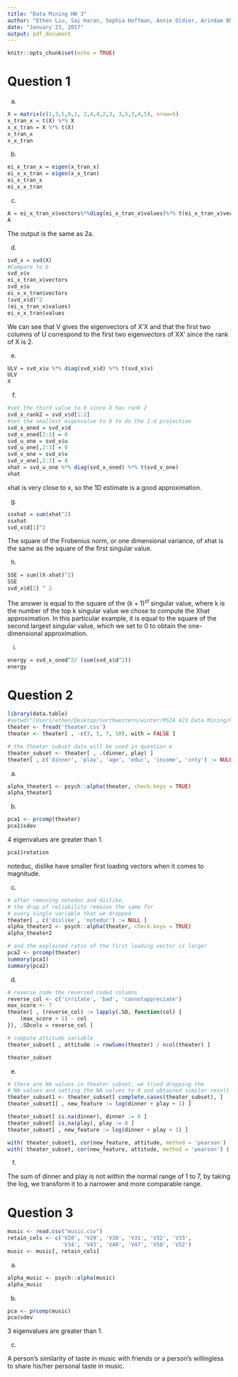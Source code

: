 ```yaml
---
title: "Data Mining HW 3"
author: "Ethen Liu, Sai Haran, Sophia Hoffman, Annie Didier, Arindam Bhattacharya"
date: "January 23, 2017"
output: pdf_document
---
```


```r
knitr::opts_chunk$set(echo = TRUE)
```

# Question 1

a)
```r
X = matrix(c(1,3,5,0,1, 2,4,4,2,3, 3,5,3,4,5), nrow=5)
x_tran_x = t(X) %*% X
x_x_tran = X %*% t(X)
x_tran_x
x_x_tran
```

b)
```r
ei_x_tran_x = eigen(x_tran_x)
ei_x_x_tran = eigen(x_x_tran)
ei_x_tran_x
ei_x_x_tran
```

c)
```r
A = ei_x_tran_x$vectors%*%diag(ei_x_tran_x$values)%*% t(ei_x_tran_x$vectors)
A
```
The output is the same as 2a. 

d)
```r
svd_x = svd(X)
#Compare to b
svd_x$v
ei_x_tran_x$vectors
svd_x$u
ei_x_x_tran$vectors
(svd_x$d)^2
(ei_x_tran_x$values)
ei_x_x_tran$values
```
We can see that V gives the eigenvectors of X'X and that the first two columns of U correspond to the first two eigenvectors of XX' since the rank of X is 2.  

e)
```r
ULV = svd_x$u %*% diag(svd_x$d) %*% t(svd_x$v)
ULV
X
```

f)
```r
#set the third value to 0 since X has rank 2
svd_x_rank2 = svd_x$d[1:2] 
#set the smallest eigenvalue to 0 to do the 1-d projection
svd_x_oned = svd_x$d
svd_x_oned[2:3] = 0
svd_u_one = svd_x$u
svd_u_one[,2:3] = 0
svd_v_one = svd_x$v
svd_v_one[,2:3] = 0
xhat = svd_u_one %*% diag(svd_x_oned) %*% t(svd_v_one)
xhat
```
xhat is very close to x, so the 1D estimate is a good approximation. 

g)
```r
ssxhat = sum(xhat^2)
ssxhat
svd_x$d[1]^2
```
The square of the Frobenius norm, or one dimensional variance, of xhat is the same as the square of the first singular value. 

h)
```r
SSE = sum((X-xhat)^2)
SSE
svd_x$d[2] ^ 2
```

The answer is equal to the square of the $(k + 1)^{st}$ singular value, where k is the number of the top k singular value we chose to compute the Xhat approximation. In this particular example, it is equal to the square of the second largest singular value, which we set to 0 to obtain the one-dimensional approximation.

i) 
```r
energy = svd_x_oned^2/ (sum(svd_x$d^2))
energy
```

# Question 2

```r

library(data.table)
#setwd("/Users/ethen/Desktop/northwestern/winter/MSIA 421 Data Mining/hw3")
theater <- fread('theater.csv')
theater <- theater[ , -c(3, 5, 7, 10), with = FALSE ]

# the theater subset data will be used in question e
theater_subset <- theater[ , .(dinner, play) ]
theater[ , c('dinner', 'play', 'age', 'educ', 'income', 'cnty') := NULL ]

```

a)
```r
alpha_theater1 <- psych::alpha(theater, check.keys = TRUE)
alpha_theater1
```

b)
```r
pca1 <- prcomp(theater)
pca1$sdev
```

4 eigenvalues are greater than 1.

```r
pca1$rotation
```

noteduc, dislike have smaller first loading vectors when it comes to magnitude.

c)

```r

# after removing noteduc and dislike, 
# the drop of reliability remains the same for
# every single variable that we dropped
theater[ , c('dislike', 'noteduc') := NULL ]
alpha_theater2 <- psych::alpha(theater, check.keys = TRUE)
alpha_theater2

# and the explained ratio of the first loading vector is larger
pca2 <- prcomp(theater)
summary(pca1)
summary(pca2)

```

d)

```r
# reverse code the reversed coded columns
reverse_col <- c('irritate', 'bad', 'cannotappreciate')
max_score <- 7
theater[ , (reverse_col) := lapply(.SD, function(col) {
	(max_score + 1) - col
}), .SDcols = reverse_col ]

# compute attitude variable
theater_subset[ , attitude := rowSums(theater) / ncol(theater) ]
```

```r
theater_subset 
```


e)
```r
# there are NA values in theater subset, we tried dropping the
# NA values and setting the NA values to 0 and obtained similar result
theater_subset1 <- theater_subset[ complete.cases(theater_subset), ]
theater_subset1[ , new_feature := log(dinner + play + 1) ]

theater_subset[ is.na(dinner), dinner := 0 ]
theater_subset[ is.na(play), play := 0 ]
theater_subset[ , new_feature := log(dinner + play + 1) ]
```

```r
with( theater_subset1, cor(new_feature, attitude, method = 'pearson') )
with( theater_subset, cor(new_feature, attitude, method = 'pearson') )
```


f)

The sum of dinner and play is not within the normal range of 1 to 7, by taking the log, we transform it to a narrower and more comparable range.

# Question 3

```r
music <- read.csv("music.csv")
retain_cols <- c('V28', 'V29', 'V30', 'V31', 'V32', 'V33', 
                 'V34', 'V43', 'V46', 'V47', 'V50', 'V52')
music <- music[, retain_cols]
```

a)
```r
alpha_music <- psych::alpha(music)
alpha_music
```

b)
```r
pca <- prcomp(music)
pca$sdev
```

3 eigenvalues are greater than 1.

c)

A person's similarity of taste in music with friends or a person's willingless to share his/her personal taste in music.


